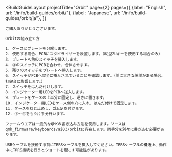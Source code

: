 ---
---


<BuildGuideLayout 
	projectTitle="Orbit"
  page={2}
  pages={[
    {label: "English", url: "/info/build-guides/orbit/"},
    {label: "Japanese", url: "/info/build-guides/orbit/ja"},
  ]}
>

  <AltMarkdownRenderer>

    ご購入ありがとうございます。

    Orbitの組み立て方

    1. ケースとプレートを分解します。
    2. 使用する場合、PCBにスタビライザーを設置します。（縦型2Uキーを使用する場合のみ）
    3. プレートへ角のスイッチを挿入します。
    4. ③のスイッチにPCBを合わせ、合体させます。
    5. 残りのスイッチをプレートへ挿入します。
    6. スイッチがPCBへ完全に挿入されていることを確認します。（間に大きな隙間がある場合、打鍵音に影響します。）
    7. スイッチをはんだ付けします。
    8. インジケーター用LEDをPCBへ送入します。
    9. プレートをケースの上半分に固定し、逆さに置きます。
    10. インジケーター用LEDをケース側の穴に入れ、はんだ付けで固定します。
    11. ケースをねじ止めし、ゴム足を付けます。
    12. ①～⑪をもう片手分行います。
    
    ファームウエアは一般的なQMKの書き込み方法を使用します。ソースはqmk_firmware/keyboards/ai03/orbitに存在します。両手分を別々に書き込む必要があります。

    USBケーブルを接続する前にTRRSケーブルを挿入してください。TRRSケーブルの構造上、動作中にTRRS接続を行うとショートを起こす可能性があります。
    
    
  </AltMarkdownRenderer>
			
</BuildGuideLayout>


